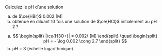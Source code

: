 ::: {.Exercise data-latex=""}

Calculez le pH d'une solution

a. de $\ce{HBr}$ 0.002 [M]
\vspace{\stretch{1}}
b. obtenue en diluant 10 fois une solution de $\ce{HCl}$ initialement au pH 2 ?
\vspace{\stretch{1}}

:::

::: {.Answer data-latex=""}

a. $$
\begin{split}
|\ce{H3O+}| = 0.002\ [M]
\end{split}
\quad
\begin{split}
pH = - \log 0.002 \cong 2.7
\end{split}
$$
b. pH = 3 (échelle logarithmique)

:::
